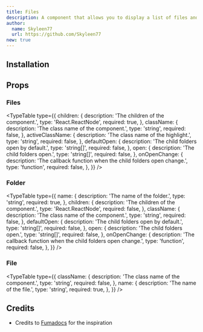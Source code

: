 ```yaml
---
title: Files
description: A component that allows you to display a list of files and folders.
author:
  name: Skyleen77
  url: https://github.com/Skyleen77
new: true
---
```


<ComponentPreview name="files-demo" />

## Installation

<ComponentInstallation name="files" />

## Props

### Files

<TypeTable
  type={{
    children: {
      description: 'The children of the component.',
      type: 'React.ReactNode',
      required: true,
    },
    className: {
      description: 'The class name of the component.',
      type: 'string',
      required: false,
    },
    activeClassName: {
      description: 'The class name of the highlight.',
      type: 'string',
      required: false,
    },
    defaultOpen: {
      description: 'The child folders open by default.',
      type: 'string[]',
      required: false,
    },
    open: {
      description: 'The child folders open.',
      type: 'string[]',
      required: false,
    },
    onOpenChange: {
      description: 'The callback function when the child folders open change.',
      type: 'function',
      required: false,
    },
  }}
/>

### Folder

<TypeTable
  type={{
    name: {
      description: 'The name of the folder.',
      type: 'string',
      required: true,
    },
    children: {
      description: 'The children of the component.',
      type: 'React.ReactNode',
      required: false,
    },
    className: {
      description: 'The class name of the component.',
      type: 'string',
      required: false,
    },
    defaultOpen: {
      description: 'The child folders open by default.',
      type: 'string[]',
      required: false,
    },
    open: {
      description: 'The child folders open.',
      type: 'string[]',
      required: false,
    },
    onOpenChange: {
      description: 'The callback function when the child folders open change.',
      type: 'function',
      required: false,
    },
  }}
/>

### File

<TypeTable
  type={{
    className: {
      description: 'The class name of the component.',
      type: 'string',
      required: false,
    },
    name: {
      description: 'The name of the file.',
      type: 'string',
      required: true,
    },
  }}
/>

## Credits

- Credits to [Fumadocs](https://fumadocs.vercel.app/docs/ui/components/files) for the inspiration
